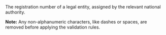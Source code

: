 <ParamField body="CompanyNumber" type="string" required>
The registration number of a legal entity, assigned by the relevant national authority.

**Note:** Any non-alphanumeric characters, like dashes or spaces, are removed before applying the validation rules.
</ParamField>